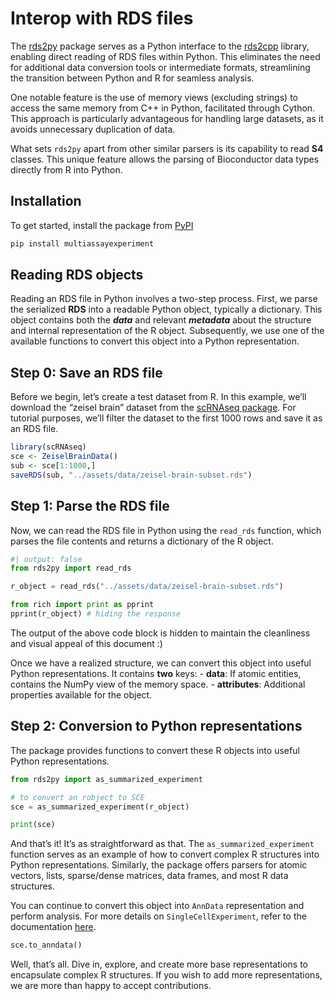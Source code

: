# Interop with RDS files

The [rds2py](https://github.com/BiocPy/rds2py) package serves as a Python interface to the [rds2cpp](https://github.com/LTLA/rds2cpp) library, enabling direct reading of RDS files within Python. This eliminates the need for additional data conversion tools or intermediate formats, streamlining the transition between Python and R for seamless analysis.

One notable feature is the use of memory views (excluding strings) to access the same memory from C++ in Python, facilitated through Cython. This approach is particularly advantageous for handling large datasets, as it avoids unnecessary duplication of data.

What sets `rds2py` apart from other similar parsers is its capability to read **S4** classes. This unique feature allows the parsing of Bioconductor data types directly from R into Python.

## Installation

To get started, install the package from [PyPI](https://pypi.org/project/multiassayexperiment/)

```bash
pip install multiassayexperiment
```

## Reading RDS objects

Reading an RDS file in Python involves a two-step process. First, we parse the serialized **RDS** into a readable Python object, typically a dictionary. This object contains both the ***data*** and relevant ***metadata*** about the structure and internal representation of the R object. Subsequently, we use one of the available functions to convert this object into a Python representation.

## Step 0: Save an RDS file

Before we begin, let's create a test dataset from R. In this example, we'll download the "zeisel brain" dataset from the [scRNAseq package](https://bioconductor.org/packages/release/data/experiment/html/scRNAseq.html). For tutorial purposes, we'll filter the dataset to the first 1000 rows and save it as an RDS file.

```r
library(scRNAseq)
sce <- ZeiselBrainData()
sub <- sce[1:1000,]
saveRDS(sub, "../assets/data/zeisel-brain-subset.rds")
```

## Step 1: Parse the RDS file

Now, we can read the RDS file in Python using the `read_rds` function, which parses the file contents and returns a dictionary of the R object.

```python
#| output: false
from rds2py import read_rds

r_object = read_rds("../assets/data/zeisel-brain-subset.rds")

from rich import print as pprint
pprint(r_object) # hiding the response
```

:::{.callout-note}
The output of the above code block is hidden to maintain the cleanliness and visual appeal of this document :) 
:::

Once we have a realized structure, we can convert this object into useful Python representations. It contains **two** keys:
- **data**: If atomic entities, contains the NumPy view of the memory space.
- **attributes**: Additional properties available for the object.

## Step 2: Conversion to Python representations

The package provides functions to convert these R objects into useful Python representations.

```python
from rds2py import as_summarized_experiment

# to convert an robject to SCE
sce = as_summarized_experiment(r_object)

print(sce)
```


And that's it! It's as straightforward as that. The `as_summarized_experiment` function serves as an example of how to convert complex R structures into Python representations. Similarly, the package offers parsers for atomic vectors, lists, sparse/dense matrices, data frames, and most R data structures.

You can continue to convert this object into `AnnData` representation and perform analysis. For more details on `SingleCellExperiment`, refer to the documentation [here](./experiments/single_cell_experiment.qmd).

```python
sce.to_anndata()
```

Well, that's all. Dive in, explore, and create more base representations to encapsulate complex R structures. If you wish to add more representations, we are more than happy to accept contributions.
